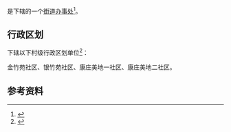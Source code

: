 {{中国乡级行政区|50/01/12/022/000}}

'''{{PAGENAMEBASE}}'''是{{PRC admin/fullname|50/01/12/022/000|3}}下辖的一个[[街道办事处|街道办事处]]<ref>{{PRC admin/ref sgc|{{PRC admin/parent|50/01/12/022/000}}}}</ref>。

== 行政区划 ==
{{PAGENAMEBASE}}下辖以下村级行政区划单位<ref>{{PRC admin/ref sgc|50/01/12/022/000}}</ref>：

金竹苑社区、银竹苑社区、康庄美地一社区、康庄美地二社区。

== 参考资料 ==
{{reflist}}

{{重庆行政区划小作品}}
{{PRC admin/navcat|50/01/12/022/000}}